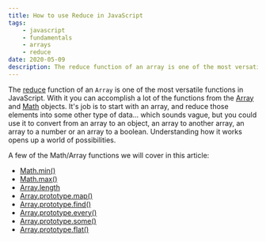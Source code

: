 ```yaml
---
title: How to use Reduce in JavaScript
tags:
    - javascript
    - fundamentals
    - arrays
    - reduce
date: 2020-05-09
description: The reduce function of an array is one of the most versatile functions in JavaScript. With it you can accomplish a lot of the functions from array and math objects.
---
```


The [reduce](https://developer.mozilla.org/en-US/docs/Web/JavaScript/Reference/Global_Objects/Array/reduce) function of an `Array` is one of the most versatile functions in JavaScript. With it you can accomplish a lot of the functions from the [Array](https://developer.mozilla.org/en-US/docs/Web/JavaScript/Reference/Global_Objects/Array) and [Math](https://developer.mozilla.org/en-US/docs/Web/JavaScript/Reference/Global_Objects/Math) objects. It's job is to start with an array, and reduce those elements into some other type of data... which sounds vague, but you could use it to convert from an array to an object, an array to another array, an array to a number or an array to a boolean. Understanding how it works opens up a world of possibilities.

A few of the Math/Array functions we will cover in this article:

-   [Math.min()](https://developer.mozilla.org/en-US/docs/Web/JavaScript/Reference/Global_Objects/Math/min)
-   [Math.max()](https://developer.mozilla.org/en-US/docs/Web/JavaScript/Reference/Global_Objects/Math/max)
-   [Array.length](https://developer.mozilla.org/en-US/docs/Web/JavaScript/Reference/Global_Objects/Array/length)
-   [Array.prototype.map()](https://developer.mozilla.org/en-US/docs/Web/JavaScript/Reference/Global_Objects/Array/map)
-   [Array.prototype.find()](https://developer.mozilla.org/en-US/docs/Web/JavaScript/Reference/Global_Objects/Array/find)
-   [Array.prototype.every()](https://developer.mozilla.org/en-US/docs/Web/JavaScript/Reference/Global_Objects/Array/every)
-   [Array.prototype.some()](https://developer.mozilla.org/en-US/docs/Web/JavaScript/Reference/Global_Objects/Array/some)
-   [Array.prototype.flat()](https://developer.mozilla.org/en-US/docs/Web/JavaScript/Reference/Global_Objects/Array/flat)
